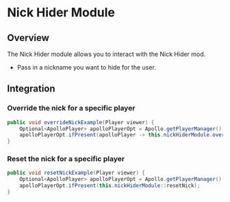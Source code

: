 
# Nick Hider Module

## Overview

The Nick Hider module allows you to interact with the Nick Hider mod.

- Pass in a nickname you want to hide for the user.

## Integration

### Override the nick for a specific player

```java
public void overrideNickExample(Player viewer) {
    Optional<ApolloPlayer> apolloPlayerOpt = Apollo.getPlayerManager().getPlayer(viewer.getUniqueId());
    apolloPlayerOpt.ifPresent(apolloPlayer -> this.nickHiderModule.overrideNick(apolloPlayer, "Notch"));
}
```

### Reset the nick for a specific player

```java
public void resetNickExample(Player viewer) {
    Optional<ApolloPlayer> apolloPlayerOpt = Apollo.getPlayerManager().getPlayer(viewer.getUniqueId());
    apolloPlayerOpt.ifPresent(this.nickHiderModule::resetNick);
}
```
